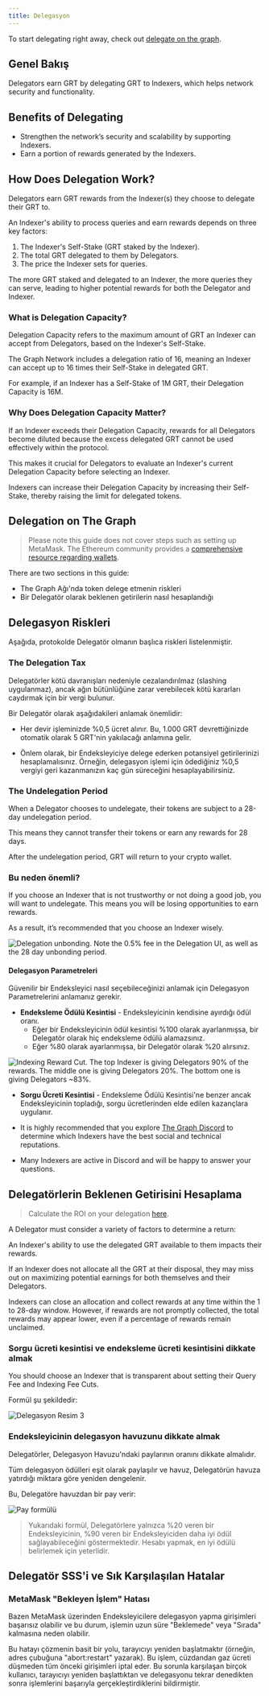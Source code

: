 ```yaml
---
title: Delegasyon
---
```


To start delegating right away, check out [delegate on the graph](https://thegraph.com/explorer/delegate?chain=arbitrum-one).

## Genel Bakış

Delegators earn GRT by delegating GRT to Indexers, which helps network security and functionality.

<VideoEmbed title="What is Delegating?" youtube="VACg8bitnVc" />

## Benefits of Delegating

- Strengthen the network’s security and scalability by supporting Indexers.
- Earn a portion of rewards generated by the Indexers.

## How Does Delegation Work?

Delegators earn GRT rewards from the Indexer(s) they choose to delegate their GRT to.

An Indexer's ability to process queries and earn rewards depends on three key factors:

1. The Indexer's Self-Stake (GRT staked by the Indexer).
2. The total GRT delegated to them by Delegators.
3. The price the Indexer sets for queries.

The more GRT staked and delegated to an Indexer, the more queries they can serve, leading to higher potential rewards for both the Delegator and Indexer.

### What is Delegation Capacity?

Delegation Capacity refers to the maximum amount of GRT an Indexer can accept from Delegators, based on the Indexer's Self-Stake.

The Graph Network includes a delegation ratio of 16, meaning an Indexer can accept up to 16 times their Self-Stake in delegated GRT.

For example, if an Indexer has a Self-Stake of 1M GRT, their Delegation Capacity is 16M.

### Why Does Delegation Capacity Matter?

If an Indexer exceeds their Delegation Capacity, rewards for all Delegators become diluted because the excess delegated GRT cannot be used effectively within the protocol.

This makes it crucial for Delegators to evaluate an Indexer's current Delegation Capacity before selecting an Indexer.

Indexers can increase their Delegation Capacity by increasing their Self-Stake, thereby raising the limit for delegated tokens.

## Delegation on The Graph

<VideoEmbed title="How to Acquire GRT" youtube="HVyIrMcNu7I" />

> Please note this guide does not cover steps such as setting up MetaMask. The Ethereum community provides a [comprehensive resource regarding wallets](https://ethereum.org/en/wallets/).

There are two sections in this guide:

- The Graph Ağı'nda token delege etmenin riskleri
- Bir Delegatör olarak beklenen getirilerin nasıl hesaplandığı

## Delegasyon Riskleri

Aşağıda, protokolde Delegatör olmanın başlıca riskleri listelenmiştir.

### The Delegation Tax

Delegatörler kötü davranışları nedeniyle cezalandırılmaz (slashing uygulanmaz), ancak ağın bütünlüğüne zarar verebilecek kötü kararları caydırmak için bir vergi bulunur.

Bir Delegatör olarak aşağıdakileri anlamak önemlidir:

- Her devir işleminizde %0,5 ücret alınır. Bu, 1.000 GRT devrettiğinizde otomatik olarak 5 GRT'nin yakılacağı anlamına gelir.

- Önlem olarak, bir Endeksleyiciye delege ederken potansiyel getirilerinizi hesaplamalısınız. Örneğin, delegasyon işlemi için ödediğiniz %0,5 vergiyi geri kazanmanızın kaç gün süreceğini hesaplayabilirsiniz.

### The Undelegation Period

When a Delegator chooses to undelegate, their tokens are subject to a 28-day undelegation period.

This means they cannot transfer their tokens or earn any rewards for 28 days.

After the undelegation period, GRT will return to your crypto wallet.

### Bu neden önemli?

If you choose an Indexer that is not trustworthy or not doing a good job, you will want to undelegate. This means you will be losing opportunities to earn rewards.

As a result, it’s recommended that you choose an Indexer wisely.

![Delegation unbonding. Note the 0.5% fee in the Delegation UI, as well as the 28 day unbonding period.](/img/Delegation-Unbonding.png)

#### Delegasyon Parametreleri

Güvenilir bir Endeksleyici nasıl seçebileceğinizi anlamak için Delegasyon Parametrelerini anlamanız gerekir.

- **Endeksleme Ödülü Kesintisi** - Endeksleyicinin kendisine ayırdığı ödül oranı.
  - Eğer bir Endeksleyicinin ödül kesintisi %100 olarak ayarlanmışsa, bir Delegatör olarak hiç endeksleme ödülü alamazsınız.
  - Eğer %80 olarak ayarlanmışsa, bir Delegatör olarak %20 alırsınız.

![Indexing Reward Cut. The top Indexer is giving Delegators 90% of the rewards. The middle one is giving Delegators 20%. The bottom one is giving Delegators ~83%.](/img/Indexing-Reward-Cut.png)

- **Sorgu Ücreti Kesintisi** - Endeksleme Ödülü Kesintisi'ne benzer ancak Endeksleyicinin topladığı, sorgu ücretlerinden elde edilen kazançlara uygulanır.

- It is highly recommended that you explore [The Graph Discord](https://discord.gg/graphprotocol) to determine which Indexers have the best social and technical reputations.

- Many Indexers are active in Discord and will be happy to answer your questions.

## Delegatörlerin Beklenen Getirisini Hesaplama

> Calculate the ROI on your delegation [here](https://thegraph.com/explorer/delegate?chain=arbitrum-one).

A Delegator must consider a variety of factors to determine a return:

An Indexer's ability to use the delegated GRT available to them impacts their rewards.

If an Indexer does not allocate all the GRT at their disposal, they may miss out on maximizing potential earnings for both themselves and their Delegators.

Indexers can close an allocation and collect rewards at any time within the 1 to 28-day window. However, if rewards are not promptly collected, the total rewards may appear lower, even if a percentage of rewards remain unclaimed.

### Sorgu ücreti kesintisi ve endeksleme ücreti kesintisini dikkate almak

You should choose an Indexer that is transparent about setting their Query Fee and Indexing Fee Cuts.

Formül şu şekildedir:

![Delegasyon Resim 3](/img/Delegation-Reward-Formula.png)

### Endeksleyicinin delegasyon havuzunu dikkate almak

<VideoEmbed title="How to Choose the Right Indexer for Your Delegation" youtube="G0HyUZ0m_Q8" />

Delegatörler, Delegasyon Havuzu'ndaki paylarının oranını dikkate almalıdır.

Tüm delegasyon ödülleri eşit olarak paylaşılır ve havuz, Delegatörün havuza yatırdığı miktara göre yeniden dengelenir.

Bu, Delegatöre havuzdan bir pay verir:

![Pay formülü](/img/Share-Forumla.png)

> Yukarıdaki formül, Delegatörlere yalnızca %20 veren bir Endeksleyicinin, %90 veren bir Endeksleyiciden daha iyi ödül sağlayabileceğini göstermektedir. Hesabı yapmak, en iyi ödülü belirlemek için yeterlidir.

## Delegatör SSS'i ve Sık Karşılaşılan Hatalar

### MetaMask "Bekleyen İşlem" Hatası

Bazen MetaMask üzerinden Endeksleyicilere delegasyon yapma girişimleri başarısız olabilir ve bu durum, işlemin uzun süre "Beklemede" veya "Sırada" kalmasına neden olabilir.

Bu hatayı çözmenin basit bir yolu, tarayıcıyı yeniden başlatmaktır (örneğin, adres çubuğuna "abort:restart" yazarak). Bu işlem, cüzdandan gaz ücreti düşmeden tüm önceki girişimleri iptal eder. Bu sorunla karşılaşan birçok kullanıcı, tarayıcıyı yeniden başlattıktan ve delegasyonu tekrar denedikten sonra işlemlerini başarıyla gerçekleştirdiklerini bildirmiştir.
